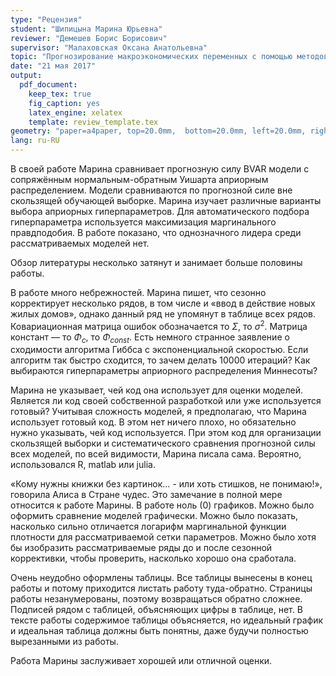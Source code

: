 ```yaml
---
type: "Рецензия"
student: "Шипицына Марина Юрьевна"
reviewer: "Демешев Борис Борисович"
supervisor: "Малаховская Оксана Анатольевна"
topic: "Прогнозирование макроэкономических переменных с помощью методов частотной и байесовской эконометрики"
date: "21 мая 2017"
output: 
  pdf_document:
    keep_tex: true
    fig_caption: yes
    latex_engine: xelatex
    template: review_template.tex
geometry: "paper=a4paper, top=20.0mm,  bottom=20.0mm, left=20.0mm, right=20.0mm, includefoot"
lang: ru-RU  
---
```


В своей работе Марина сравнивает прогнозную силу BVAR модели с сопряжённым нормальным-обратным Уишарта априорным распределением. Модели сравниваются по прогнозной силе вне скользящей обучающей выборке. Марина изучает различные варианты выбора априорных гиперпараметров. Для автоматического подбора гиперпараметра используется максимизация маргинального правдподобия. В работе показано, что однозначного лидера среди рассматриваемых моделей нет.

Обзор литературы несколько затянут и занимает больше половины работы.

В работе много небрежностей. Марина пишет, что сезонно корректирует несколько рядов, в том числе и «ввод в действие новых жилых домов», однако данный ряд не упомянут в таблице всех рядов. Ковариационная матрица ошибок обозначается то $\Sigma$, то $\sigma^2$. Матрица констант — то $\Phi_c$, то $\Phi_{const}$. Есть немного странное заявление о сходимости алгоритма Гиббса с экспоненциальной скоростью. Если алгоритм так быстро сходится, то зачем делать 10000 итераций? Как выбираются гиперпараметры априорного распределения Миннесоты?

<!--
Неясно изложен выбор оптимального параметра $\theta$ жёсткости распределения. Если я правильно понял, то Марина пишет, что оптимум равен $0.5$ для каждого момента времени, при одном лаге в модели. А дальше Марина выбирает оптимальное количество лагов. И возможно, что для нового количества лагов оптимальным будет уже другое $\theta$. 
-->

Марина не указывает, чей код она использует для оценки моделей. Является ли код своей собственной разработкой или уже используется готовый? Учитывая сложность моделей, я предполагаю, что Марина использует готовый код. В этом нет ничего плохо, но обязательно нужно указывать, чей код используется. При этом код для организации скользящей выборки и систематического сравнения прогнозной силы всех моделей, по всей видимости, Марина писала сама. Вероятно, использовался R, matlab или julia. 

«Кому нужны книжки без картинок... - или хоть стишков, не понимаю!», говорила Алиса в Стране чудес. Это замечание в полной мере относится к работе Марины. В работе ноль (0) графиков. Можно было оформить сравнение моделей графически. Можно было показать, насколько сильно отличается логарифм маргинальной функции плотности для рассматриваемой сетки параметров. Можно было хотя бы изобразить рассматриваемые ряды до и после сезонной коррективки, чтобы проверить, насколько хорошо она сработала.

Очень неудобно оформлены таблицы. Все таблицы вынесены в конец работы и потому приходится листать работу туда-обратно. Страницы работы незанумерованы, поэтому возвращаться обратно сложнее. Подписей рядом с таблицей, объясняющих цифры в таблице, нет. В тексте работы содержимое таблицы объясняется, но идеальный график и идеальная таблица должны быть понятны, даже будучи полностью вырезанными из работы.

Работа Марины заслуживает хорошей или отличной оценки. 
